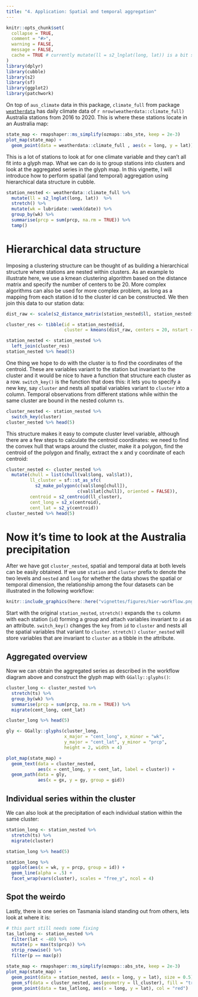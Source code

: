 ```yaml
---
title: "4. Application: Spatial and temporal aggregation"
---
```


```r
knitr::opts_chunk$set(
  collapse = TRUE,
  comment = "#>",
  warning = FALSE, 
  message = FALSE,
  cache = TRUE # currently mutate(ll = s2_lnglat(long, lat)) is a bit slow
)
library(dplyr)
library(cubble)
library(s2)
library(sf)
library(ggplot2)
library(patchwork)
```

On top of `aus_climate` data in this package, `climate_full` from package [`weatherdata`](https://github.com/huizezhang-sherry/weatherdata) has daily climate data of `r nrow(weatherdata::climate_full)` Australia stations from 2016 to 2020. This is where these stations locate in an Australia map: 

```r
state_map <- rmapshaper::ms_simplify(ozmaps::abs_ste, keep = 2e-3)
plot_map(state_map) +
  geom_point(data = weatherdata::climate_full , aes(x = long, y = lat))
```

This is a lot of stations to look at for one climate variable and they can't all fit into a glyph map. What we can do is to group stations into clusters and look at the aggregated series in the glyph map. In this vignette, I will introduce how to perform spatial (and temporal) aggregation using hierarchical data structure in cubble. 

```r
station_nested <- weatherdata::climate_full %>% 
  mutate(ll = s2_lnglat(long, lat))  %>% 
  stretch() %>% 
  mutate(wk = lubridate::week(date)) %>% 
  group_by(wk) %>% 
  summarise(prcp = sum(prcp, na.rm = TRUE)) %>% 
  tamp()
```

# Hierarchical data structure

Imposing a clustering structure can be thought of as building a hierarchical structure where stations are nested within clusters. As an example to illustrate here, we use a kmean clustering algorithm based on the distance matrix and specify the number of centers to be 20. More complex algorithms can also be used for more complex problem, as long as a mapping from each station id to the cluster id can be constructed. We then join this data to our station data:

```r
dist_raw <- scale(s2_distance_matrix(station_nested$ll, station_nested$ll))

cluster_res <- tibble(id = station_nested$id,
                      cluster = kmeans(dist_raw, centers = 20, nstart = 50)$cluster)

station_nested <- station_nested %>% 
  left_join(cluster_res) 
station_nested %>% head(5)
```

One thing we hope to do with the cluster is to find the coordinates of the centroid. These are variables variant to the station but invariant to the cluster and it would be nice to have a function that structure each cluster as a row. `switch_key()` is the function that does this: it lets you to specify a new key, say `cluster` and nests all spatial variables variant to `cluster` into a column. Temporal observations from different stations while within the same cluster are bound in the nested column `ts`.

```r
cluster_nested <- station_nested %>% 
  switch_key(cluster)
cluster_nested %>% head(5)
```

This structure makes it easy to compute cluster level variable, although there are a few steps to calculate the centroid coordinates: we need to find the convex hull that wraps around the cluster, make it a polygon, find the centroid of the polygon and finally, extract the x and y coordinate of each centroid:

```r
cluster_nested <- cluster_nested %>% 
  mutate(chull = list(chull(val$long, val$lat)),
         ll_cluster = sf::st_as_sfc(
           s2_make_polygon(c(val$long[chull]), 
                           c(val$lat[chull]), oriented = FALSE)),
         centroid = s2_centroid(ll_cluster),
         cent_long = s2_x(centroid),
         cent_lat = s2_y(centroid)) 
cluster_nested %>% head(5)
```

# Now it's time to look at the Australia precipitation 

After we have got `cluster_nested`, spatial and temporal data at both levels can be easily obtained. If we use `station` and `cluster` prefix to denote the two levels and `nested` and `long` for whether the data shows the spatial or temporal dimension, the relationship among the four datasets can be illustrated in the following workflow:

```r
knitr::include_graphics(here::here("vignettes/figures/hier-workflow.png"))
```

Start with the original `station_nested`, `stretch()` expands the `ts` column with each station (`id`) forming a group and attach variables invariant to `id` as an attribute. `switch_key()` changes the `key` from `id` to `cluster` and nests all the spatial variables that variant to `cluster`. `stretch()` `cluster_nested` will store variables that are invariant to `cluster` as a tibble in the attribute.

## Aggregated overview

Now we can obtain the aggregated series as described in the workflow diagram above and construct the glyph map with `GGally::glyphs()`: 

```r
cluster_long <- cluster_nested %>% 
  stretch(ts) %>% 
  group_by(wk) %>% 
  summarise(prcp = sum(prcp, na.rm = TRUE)) %>% 
  migrate(cent_long, cent_lat)

cluster_long %>% head(5)

gly <- GGally::glyphs(cluster_long, 
                      x_major = "cent_long", x_minor = "wk",
                      y_major = "cent_lat", y_minor = "prcp", 
                      height = 2, width = 4)

plot_map(state_map) + 
  geom_text(data = cluster_nested, 
            aes(x = cent_long, y = cent_lat, label = cluster)) + 
  geom_path(data = gly, 
            aes(x = gx, y = gy, group = gid))
```

## Individual series within the cluster

We can also look at the precipitation of each individual station within the same cluster: 

```r
station_long <- station_nested %>% 
  stretch(ts) %>% 
  migrate(cluster)

station_long %>% head(5)

station_long %>% 
  ggplot(aes(x = wk, y = prcp, group = id)) + 
  geom_line(alpha = .5) + 
  facet_wrap(vars(cluster), scales = "free_y", ncol = 4)
```

## Spot the weirdo

Lastly, there is one series on Tasmania island standing out from others, lets look at where it is: 

```r
# this part still needs some fixing
tas_latlong <- station_nested %>%
  filter(lat < -40) %>%  
  mutate(p = max(ts$prcp)) %>% 
  strip_rowwise() %>% 
  filter(p == max(p))

state_map <- rmapshaper::ms_simplify(ozmaps::abs_ste, keep = 2e-3)
plot_map(state_map) + 
  geom_point(data = station_nested, aes(x = long, y = lat), size = 0.5) + 
  geom_sf(data = cluster_nested, aes(geometry = ll_cluster), fill = "transparent") +
  geom_point(data = tas_latlong, aes(x = long, y = lat), col = "red")

```
